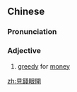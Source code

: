 {{also|见钱眼开}}
==Chinese==
{{zh-forms|s=见钱眼开|lit=to open eyes at the sight of money}}

===Pronunciation===
{{zh-pron
|m=jiànqiányǎnkāi
|c=gin3 cin4-2 ngaan5 hoi1
|cat=a
}}

===Adjective===
{{zh-adj}}

# {{lb|zh|idiomatic|colloquial|pejorative}} [[greedy]] for [[money]]

[[zh:見錢眼開]]